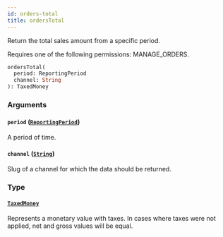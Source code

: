 ```yaml
---
id: orders-total
title: ordersTotal
---
```


Return the total sales amount from a specific period.

Requires one of the following permissions: MANAGE_ORDERS.

```graphql
ordersTotal(
  period: ReportingPeriod
  channel: String
): TaxedMoney
```

### Arguments

#### `period` ([`ReportingPeriod`](../../../developer/api-reference/enums/reporting-period))

A period of time.

#### `channel` ([`String`](../../../developer/api-reference/scalars/string))

Slug of a channel for which the data should be returned.

### Type

#### [`TaxedMoney`](../../../developer/api-reference/objects/taxed-money)

Represents a monetary value with taxes. In cases where taxes were not applied, net and gross values will be equal.

